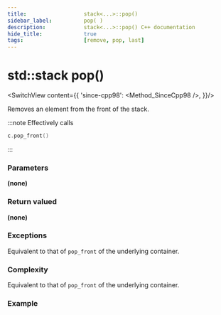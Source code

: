 ```yaml
---
title:					stack<...>::pop()
sidebar_label:			pop( )
description:			stack<...>::pop() C++ documentation
hide_title:				true
tags:					[remove, pop, last]
---
```




<!----------------- Codes ---------------------->


# std::stack pop()

<SwitchView content={{
	'since-cpp98': <Method_SinceCpp98 />,
}}/>

Removes an element from the front of the stack.

:::note
Effectively calls
```cpp
c.pop_front()
```
:::

### Parameters

**(none)**

### Return valued

**(none)**

### Exceptions

Equivalent to that of `pop_front` of the underlying container.

### Complexity

Equivalent to that of `pop_front` of the underlying container.

### Example

<ImproveSection />

